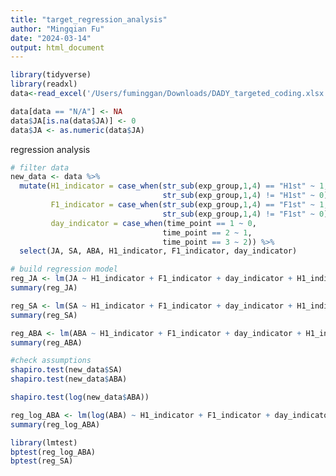 ```yaml
---
title: "target_regression_analysis"
author: "Mingqian Fu"
date: "2024-03-14"
output: html_document
---
```


```r
library(tidyverse)
library(readxl)
data<-read_excel('/Users/fuminggan/Downloads/DADY_targeted_coding.xlsx')

data[data == "N/A"] <- NA
data$JA[is.na(data$JA)] <- 0
data$JA <- as.numeric(data$JA)
```

regression analysis
```r
# filter data
new_data <- data %>%
  mutate(H1_indicator = case_when(str_sub(exp_group,1,4) == "H1st" ~ 1,
                                  str_sub(exp_group,1,4) != "H1st" ~ 0),
         F1_indicator = case_when(str_sub(exp_group,1,4) == "F1st" ~ 1,
                                  str_sub(exp_group,1,4) != "F1st" ~ 0),
         day_indicator = case_when(time_point == 1 ~ 0,
                                  time_point == 2 ~ 1,
                                  time_point == 3 ~ 2)) %>%
  select(JA, SA, ABA, H1_indicator, F1_indicator, day_indicator)

# build regression model
reg_JA <- lm(JA ~ H1_indicator + F1_indicator + day_indicator + H1_indicator*day_indicator + F1_indicator*day_indicator, data = new_data)
summary(reg_JA)

reg_SA <- lm(SA ~ H1_indicator + F1_indicator + day_indicator + H1_indicator*day_indicator + F1_indicator*day_indicator, data = new_data)
summary(reg_SA)

reg_ABA <- lm(ABA ~ H1_indicator + F1_indicator + day_indicator + H1_indicator*day_indicator + F1_indicator*day_indicator, data = new_data)
summary(reg_ABA)

#check assumptions
shapiro.test(new_data$SA)
shapiro.test(new_data$ABA)
```

```r
shapiro.test(log(new_data$ABA))
```
```r
reg_log_ABA <- lm(log(ABA) ~ H1_indicator + F1_indicator + day_indicator + H1_indicator*day_indicator + F1_indicator*day_indicator, data = new_data)
summary(reg_log_ABA)
```

```r
library(lmtest)
bptest(reg_log_ABA)
bptest(reg_SA)
```










